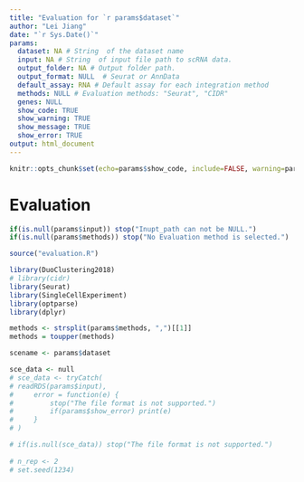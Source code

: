 ```yaml
---
title: "Evaluation for `r params$dataset`"
author: "Lei Jiang"
date: "`r Sys.Date()`"
params:
  dataset: NA # String  of the dataset name
  input: NA # String  of input file path to scRNA data.
  output_folder: NA # Output folder path.
  output_format: NULL  # Seurat or AnnData
  default_assay: RNA # Default assay for each integration method
  methods: NULL # Evaluation methods: "Seurat", "CIDR"
  genes: NULL 
  show_code: TRUE
  show_warning: TRUE
  show_message: TRUE
  show_error: TRUE
output: html_document
---
```



```r
knitr::opts_chunk$set(echo=params$show_code, include=FALSE, warning=params$show_warning, message=params$show_message)
```
# Evaluation

```r
if(is.null(params$input)) stop("Inupt_path can not be NULL.")
if(is.null(params$methods)) stop("No Evaluation method is selected.")

source("evaluation.R")

library(DuoClustering2018)
# library(cidr)
library(Seurat)
library(SingleCellExperiment)
library(optparse)
library(dplyr)

methods <- strsplit(params$methods, ",")[[1]]
methods = toupper(methods)

scename <- params$dataset

sce_data <- null
# sce_data <- tryCatch(
# readRDS(params$input),
#     error = function(e) {
#         stop("The file format is not supported.")
#         if(params$show_error) print(e)
#     }
# )

# if(is.null(sce_data)) stop("The file format is not supported.")
                                                      
# n_rep <- 2
# set.seed(1234)

```
